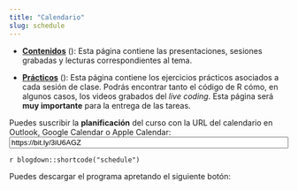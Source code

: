 ```yaml
---
title: "Calendario"
slug: schedule
---
```


- [**Contenidos**](/content/) (<i class="fas fa-book-reader"></i>): Esta página contiene las presentaciones, sesiones grabadas y lecturas correspondientes al tema.

- [**Prácticos**](/example/) (<i class="fas fa-laptop-code"></i>): Esta página contiene los ejercicios prácticos asociados a cada sesión de clase. Podrás encontrar tanto el código de R cómo, en algunos casos, los videos grabados del *live coding*. Esta página será **muy importante** para la entrega de las tareas. 

<div class="ical">
Puedes suscribir la **planificación** del curso con la URL del calendario en Outlook, Google Calendar o Apple Calendar:<br><a class="btn btn-primary" href="https://bit.ly/3iU6AGZ" role="button"><i class="far fa-calendar-alt"></i></a> <input id="ics_url" type="text" value="https://bit.ly/3iU6AGZ" onclick="this.select()" readonly="readonly" size="60" />
</div>

`r blogdown::shortcode("schedule")`

Puedes descargar el programa apretando el siguiente botón: 
<a Puedes descargar el programa apretando el siguiente botón class="btn btn-primary" href="../files/programa-R-udp.pdf/" role="button"><i class="far fa-file-pdf"></i></a>

